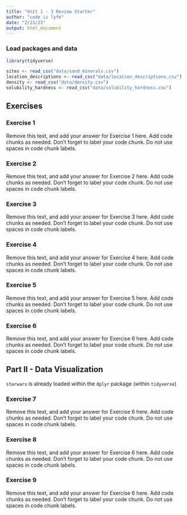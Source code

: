```yaml
---
title: "Unit 1 - 3 Review Starter"
author: "code is lyfe"
date: "2/23/23"
output: html_document
---
```


### Load packages and data

```r
library(tidyverse) 
```

```r
sites <- read_csv("data/sand_minerals.csv")
location_descriptions <- read_csv("data/location_descriptions.csv")
density <- read_csv("data/density.csv")
solubility_hardness <- read_csv("data/solubility_hardness.csv")
```

## Exercises

### Exercise 1

Remove this text, and add your answer for Exercise 1 here.
Add code chunks as needed.
Don't forget to label your code chunk.
Do not use spaces in code chunk labels.

### Exercise 2

Remove this text, and add your answer for Exercise 2 here.
Add code chunks as needed.
Don't forget to label your code chunk.
Do not use spaces in code chunk labels.

### Exercise 3

Remove this text, and add your answer for Exercise 3 here.
Add code chunks as needed.
Don't forget to label your code chunk.
Do not use spaces in code chunk labels.

### Exercise 4

Remove this text, and add your answer for Exercise 4 here.
Add code chunks as needed.
Don't forget to label your code chunk.
Do not use spaces in code chunk labels.

### Exercise 5

Remove this text, and add your answer for Exercise 5 here.
Add code chunks as needed.
Don't forget to label your code chunk.
Do not use spaces in code chunk labels.

### Exercise 6

Remove this text, and add your answer for Exercise 6 here.
Add code chunks as needed.
Don't forget to label your code chunk.
Do not use spaces in code chunk labels.

## Part II - Data Visualization

`starwars` is already loaded within the `dplyr` package (within `tidyverse`)

### Exercise 7

Remove this text, and add your answer for Exercise 6 here.
Add code chunks as needed.
Don't forget to label your code chunk.
Do not use spaces in code chunk labels.

### Exercise 8

Remove this text, and add your answer for Exercise 6 here.
Add code chunks as needed.
Don't forget to label your code chunk.
Do not use spaces in code chunk labels.

### Exercise 9

Remove this text, and add your answer for Exercise 6 here.
Add code chunks as needed.
Don't forget to label your code chunk.
Do not use spaces in code chunk labels.
